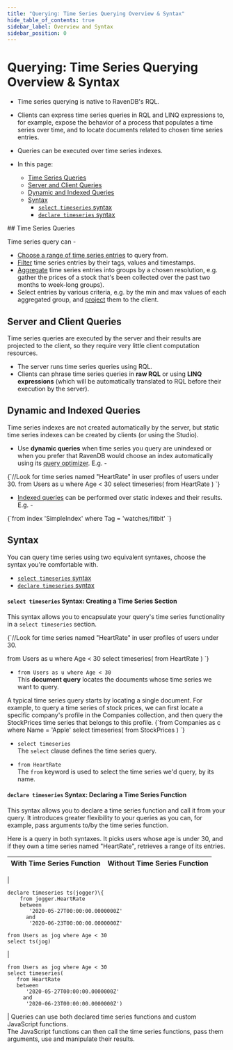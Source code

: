 ```yaml
---
title: "Querying: Time Series Querying Overview & Syntax"
hide_table_of_contents: true
sidebar_label: Overview and Syntax
sidebar_position: 0
---
```



# Querying: Time Series Querying Overview & Syntax
<Admonition type="note" title="Note">

* Time series querying is native to RavenDB's RQL.  
  
* Clients can express time series queries in RQL and LINQ expressions to, 
  for example, expose the behavior of a process that populates a time series 
  over time, and to locate documents related to chosen time series entries.  

* Queries can be executed over time series indexes.  

* In this page:  
  * [Time Series Queries](../../../document-extensions/timeseries/querying/overview-and-syntax.mdx#time-series-queries)
  * [Server and Client Queries](../../../document-extensions/timeseries/querying/overview-and-syntax.mdx#server-and-client-queries)  
  * [Dynamic and Indexed Queries](../../../document-extensions/timeseries/querying/overview-and-syntax.mdx#dynamic-and-indexed-queries)  
  * [Syntax](../../../document-extensions/timeseries/querying/overview-and-syntax.mdx#syntax)  
     * [`select timeseries` syntax](../../../document-extensions/timeseries/querying/overview-and-syntax.mdx#syntax-creating-a-time-series-section)  
     * [`declare timeseries` syntax](../../../document-extensions/timeseries/querying/overview-and-syntax.mdx#syntax-declaring-a-time-series-function)  


</Admonition>
## Time Series Queries

Time series query can -  

* [Choose a range of time series entries](../../../document-extensions/timeseries/querying/choosing-query-range.mdx) 
  to query from.  
* [Filter](../../../document-extensions/timeseries/querying/filtering.mdx) 
  time series entries by their tags, values and timestamps.  
* [Aggregate](../../../document-extensions/timeseries/querying/aggregation-and-projections.mdx) 
  time series entries into groups by a chosen resolution, e.g. gather the prices 
  of a stock that's been collected over the past two months to week-long groups).  
* Select entries by various criteria, e.g. by the min and max values of each aggregated group, 
  and [project](../../../document-extensions/timeseries/querying/aggregation-and-projections.mdx) 
  them to the client.  



## Server and Client Queries

Time series queries are executed by the server and their results are projected 
to the client, so they require very little client computation resources.  

* The server runs time series queries using RQL.  
* Clients can phrase time series queries in **raw RQL** or using **LINQ expressions** 
  (which will be automatically translated to RQL before their execution by the server).  



## Dynamic and Indexed Queries

Time series indexes are not created automatically by the server, but static time series 
indexes can be created by clients (or using the Studio).  

* Use **dynamic queries** when time series you query are unindexed 
  or when you prefer that RavenDB would choose an index automatically 
  using its [query optimizer](../../../indexes/querying/what-is-rql.mdx#query-optimizer). E.g. - 
<TabItem value="json" label="json">
<CodeBlock language="json">
{`//Look for time series named "HeartRate" in user profiles of users under 30.
from Users as u where Age < 30
    select timeseries(
    from HeartRate
)
`}
</CodeBlock>
</TabItem>

* [Indexed queries](../../../document-extensions/timeseries/querying/using-indexes.mdx) 
  can be performed over static indexes and their results. E.g. -
<TabItem value="json" label="json">
<CodeBlock language="json">
{`from index 'SimpleIndex'
    where Tag = 'watches/fitbit'
`}
</CodeBlock>
</TabItem>



## Syntax

You can query time series using two equivalent syntaxes, 
choose the syntax you're comfortable with.  

* [`select timeseries` syntax](../../../document-extensions/timeseries/querying/overview-and-syntax.mdx#syntax-creating-a-time-series-section)  
* [`declare timeseries` syntax](../../../document-extensions/timeseries/querying/overview-and-syntax.mdx#syntax-declaring-a-time-series-function)  
#### `select timeseries` Syntax: Creating a Time Series Section

This syntax allows you to encapsulate your query's time series functionality 
in a `select timeseries` section.  

<TabItem value="json" label="json">
<CodeBlock language="json">
{`//Look for time series named "HeartRate" in user profiles of users under 30.

from Users as u where Age < 30
select timeseries(
    from HeartRate
)
`}
</CodeBlock>
</TabItem>

* `from Users as u where Age < 30`  
  This **document query** locates the documents whose time series we want to query.  
  
<Admonition type="info" title="Info">
    A typical time series query starts by locating a single document.  
    For example, to query a time series of stock prices, we can first 
    locate a specific company's profile in the Companies collection, 
    and then query the StockPrices time series that belongs to this profile.  
<TabItem value="json" label="json">
<CodeBlock language="json">
{`from Companies as c where Name = 'Apple'
select timeseries(
    from StockPrices
)
`}
</CodeBlock>
</TabItem>
</Admonition>

* `select timeseries`  
  The `select` clause defines the time series query.  

* `from HeartRate`  
  The `from` keyword is used to select the time series we'd query, by its name.  
#### `declare timeseries` Syntax: Declaring a Time Series Function

This syntax allows you to declare a time series function and call it 
from your query. It introduces greater flexibility to your queries as 
you can, for example, pass arguments to/by the time series function.  

Here is a query in both syntaxes. It picks users whose age is under 30, 
and if they own a time series named "HeartRate", retrieves a range of 
its entries.  


| With Time Series Function | Without Time Series Function |
|:---:|:---:|
|
```
declare timeseries ts(jogger)\{
    from jogger.HeartRate 
    between 
       '2020-05-27T00:00:00.0000000Z'
      and 
       '2020-06-23T00:00:00.0000000Z'

from Users as jog where Age < 30
select ts(jog)
```
|
```
from Users as jog where Age < 30
select timeseries(
   from HeartRate 
   between 
      '2020-05-27T00:00:00.0000000Z'
     and 
      '2020-06-23T00:00:00.0000000Z')
```
|
Queries can use both declared time series functions and custom JavaScript functions.  
The JavaScript functions can then call the time series functions, pass them arguments, 
use and manipulate their results.  




